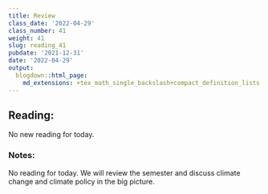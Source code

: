 ```yaml
---
title: Review
class_date: '2022-04-29'
class_number: 41
weight: 41
slug: reading_41
pubdate: '2021-12-31'
date: '2022-04-29'
output:
  blogdown::html_page:
    md_extensions: +tex_math_single_backslash+compact_definition_lists
---
```

## Reading:

No new reading for today.

### Notes:

No reading for today. We will review the semester and discuss climate change and climate policy in the big picture.

